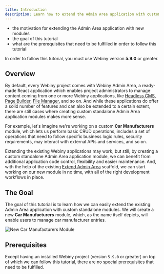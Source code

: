 ```yaml
---
title: Introduction
description: Learn how to extend the Admin Area application with custom standalone modules.
---
```



<Alert type="success" title="WHAT YOU’LL LEARN">

- the motivation for extending the Admin Area application with new modules
- the goal of this tutorial
- what are the prerequisites that need to be fulfilled in order to follow this tutorial

</Alert>

<Alert type="info" title="Can I use this?">

In order to follow this tutorial, you must use Webiny version **5.9.0** or greater.

</Alert>

## Overview

By default, every Webiny project comes with Webiny Admin Area, a ready-made React application which enables project administrators to manage content coming from one or more Webiny applications, like [Headless CMS](https://www.webiny.com/enterprise-serverless-cms/headless-cms), [Page Builder](https://www.webiny.com/enterprise-serverless-cms/page-builder), [File Manager](https://www.webiny.com/enterprise-serverless-cms/file-manager), and so on. And while these applications do offer a solid number of features and can also be extended to a certain extent, there are still cases where creating custom standalone Admin Area application modules makes more sense.

For example, let's imagine we're working on a custom **Car Manufacturers** module, which lets us perform basic CRUD operations, includes a set of operations that need to follow specific business logic rules, security requirements, may interact with external APIs and services, and so on.

Extending the existing Webiny applications may work, but still, by creating a custom standalone Admin Area application module, we can benefit from additional application code control, flexibility and easier maintenance. And, with the help of the existing [Extend Admin Area](/docs/{version}/admin-area/new-app-tutorial/scaffolding) scaffold, we can start working on our new module in no time, with all of the right development workflows in place.

## The Goal

The goal of this tutorial is to learn how we can easily extend the existing Admin Area application with custom standalone modules. We will create a new **Car Manufacturers** module, which, as the name itself depicts, will enable users to manage car manufacturer entries.

![New Car Manufacturers Module](./assets/introduction/scaffolds-admin-area.png)

## Prerequisites

Except having an installed Webiny project (version `5.9.0` or greater) on top of which we can follow this tutorial, there are no special prerequisites that need to be fulfilled.

